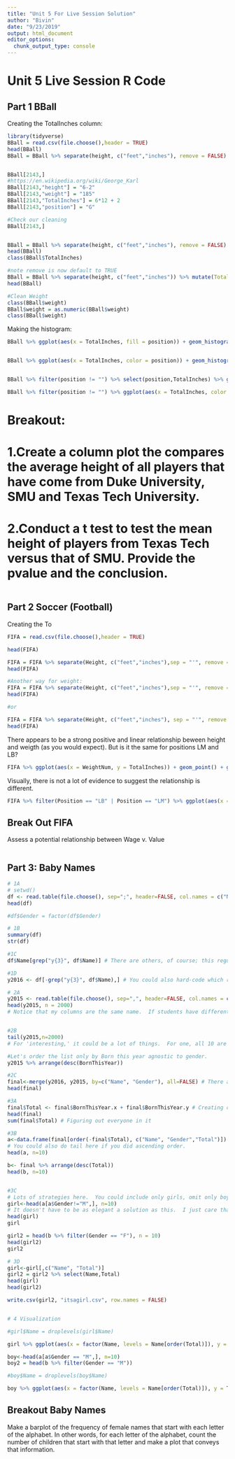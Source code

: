 ```yaml
---
title: "Unit 5 For Live Session Solution"
author: "Bivin"
date: "9/23/2019"
output: html_document
editor_options: 
  chunk_output_type: console
---
```



# Unit 5 Live Session R Code

## Part 1 BBall

Creating the TotalInches column:
```r
library(tidyverse)
BBall = read.csv(file.choose(),header = TRUE)
head(BBall)
BBall = BBall %>% separate(height, c("feet","inches"), remove = FALSE) %>% mutate(TotalInches = 12*as.numeric(feet) + as.numeric(inches))


BBall[2143,]
#https://en.wikipedia.org/wiki/George_Karl
BBall[2143,"height"] = "6-2"
BBall[2143,"weight"] = "185"
BBall[2143,"TotalInches"] = 6*12 + 2
BBall[2143,"position"] = "G"

#Check our cleaning
BBall[2143,]


BBall = BBall %>% separate(height, c("feet","inches"), remove = FALSE) %>% mutate(TotalInches = 12*as.numeric(feet) + as.numeric(inches))
head(BBall)
class(BBall$TotalInches)

#note remove is now default to TRUE
BBall = BBall %>% separate(height, c("feet","inches")) %>% mutate(TotalInches = 12*as.numeric(feet) + as.numeric(inches))
head(BBall)

#Clean Weight
class(BBall$weight)
BBall$weight = as.numeric(BBall$weight)
class(BBall$weight)

```

Making the histogram:
```r
BBall %>% ggplot(aes(x = TotalInches, fill = position)) + geom_histogram()


BBall %>% ggplot(aes(x = TotalInches, color = position)) + geom_histogram() + facet_wrap(~position)


BBall %>% filter(position != "") %>% select(position,TotalInches) %>% ggplot(aes(x = TotalInches, color = position)) + geom_histogram() + facet_wrap(~position) + theme(legend.position = "None") + xlab("Inches")

BBall %>% filter(position != "") %>% ggplot(aes(x = TotalInches, color = position)) + geom_histogram() + facet_grid(~position) + theme(legend.position = "None") + xlab("Inches") + ylab("Count")
```

# Breakout: 
# 1.Create a column plot the compares the average height of all players that have come from Duke University, SMU and Texas Tech University. 
# 2.Conduct a t test to test the mean height of players from Texas Tech versus that of SMU.  Provide the pvalue and the conclusion. 
```r

```

## Part 2 Soccer (Football)

Creating the To
```r
FIFA = read.csv(file.choose(),header = TRUE)

head(FIFA)

FIFA = FIFA %>% separate(Height, c("feet","inches"),sep = "'", remove = FALSE) %>% mutate(TotalInches = 12*as.numeric(feet) + as.numeric(inches)) %>% mutate(WeightNum = as.numeric(str_sub(FIFA$Weight,1,3)))
head(FIFA)

#Another way for weight:
FIFA = FIFA %>% separate(Height, c("feet","inches"),sep = "'", remove = FALSE) %>% mutate(TotalInches = 12*as.numeric(feet) + as.numeric(inches)) %>% mutate(WeightNum2 = as.numeric(str_replace(FIFA$Weight, "lbs", "")))
head(FIFA)

#or 

FIFA = FIFA %>% separate(Height, c("feet","inches"), sep = "'", remove = FALSE) %>% mutate(TotalInches = 12*as.numeric(feet) + as.numeric(inches)) %>% mutate(WeightNum3 = as.numeric(str_replace(FIFA$Weight, "...$", "")))
head(FIFA)

```

There appears to be a strong positive and linear relationship beween height and weigth (as you would expect).  But is it the same for positions LM and LB?
```r
FIFA %>% ggplot(aes(x = WeightNum, y = TotalInches)) + geom_point() + ggtitle("Height v. Weight") + xlab("Weight") + ylab("Inches")
```

Visually, there is not a lot of evidence to suggest the  relationship is different. 
```r
FIFA %>% filter(Position == "LB" | Position == "LM") %>% ggplot(aes(x = WeightNum, y = TotalInches, color = Position)) + geom_point() + geom_smooth(method = "lm") + ggtitle("Height v. Weight (LM vs. LB)") +facet_wrap(~Position) + xlab("Weight (lbs)") + ylab("Height (inches)") + theme(legend.position = "None")

```

## Break Out FIFA
Assess a potential relationship between Wage v. Value
```r


```


## Part 3: Baby Names

```r
# 1A
# setwd()
df <- read.table(file.choose(), sep=";", header=FALSE, col.names = c("Name", "Gender", "BornThisYear"))
head(df)

#df$Gender = factor(df$Gender)

# 1B
summary(df)
str(df)

#1C
df$Name[grep("y{3}", df$Name)] # There are others, of course; this regular expression does not even say it's at the end of the word

#1D 
y2016 <- df[-grep("y{3}", df$Name),] # You could also hard-code which row it is, but I recommend this.

# 2A
y2015 <- read.table(file.choose(), sep=",", header=FALSE, col.names = c("Name", "Gender", "BornThisYear"))
head(y2015, n = 2000)
# Notice that my columns are the same name.  If students have different names, the code below changes a little.


#2B
tail(y2015,n=2000)
# For 'interesting,' it could be a lot of things.  For one, all 10 are male.  All 10 start with the letter Z.  All are unpopular names. The data set is ordered by gender and then by BornThisYear and then alphabetically by Name.  

#Let's order the list only by Born this year agnostic to gender.
y2015 %>% arrange(desc(BornThisYear))

#2C
final<-merge(y2016, y2015, by=c("Name", "Gender"), all=FALSE) # There are other combinations of this.  Inner Join
head(final)

#3A
final$Total <- final$BornThisYear.x + final$BornThisYear.y # Creating column
head(final)
sum(final$Total) # Figuring out everyone in it

#3B
a<-data.frame(final[order(-final$Total), c("Name", "Gender","Total")]) 
# You could also do tail here if you did ascending order.
head(a, n=10)

b<- final %>% arrange(desc(Total))
head(b, n=10)


#3C
# Lots of strategies here.  You could include only girls, omit only boys, use group bys, etc.  Use your judgment as grader.
girl<-head(a[a$Gender!="M",], n=10)
# It doesn't have to be as elegant a solution as this.  I just care that they get around here.
head(girl)
girl

girl2 = head(b %>% filter(Gender == "F"), n = 10)
head(girl2)
girl2

# 3D
girl<-girl[,c("Name", "Total")]
girl2 = girl2 %>% select(Name,Total)
head(girl)
head(girl2)

write.csv(girl2, "itsagirl.csv", row.names = FALSE)


# 4 Visualization

#girl$Name = droplevels(girl$Name)

girl %>% ggplot(aes(x = factor(Name, levels = Name[order(Total)]), y = Total, color = Name)) + geom_col() + ggtitle("Top 10 Girl Names!") + theme(legend.position = "none") + xlab("Name")

boy<-head(a[a$Gender == "M",], n=10)
boy2 = head(b %>% filter(Gender == "M"))

#boy$Name = droplevels(boy$Name)

boy %>% ggplot(aes(x = factor(Name, levels = Name[order(Total)]), y = Total, col = Name)) + geom_col() + ggtitle("Top 10 Boy Names!") + theme(legend.position = "none") + xlab("Name")

```

## Breakout Baby Names
Make a barplot of the frequency of female names that start with each letter of the alphabet.  In other words, for each letter of the alphabet, count the number of children that start with that letter and make a plot that conveys that information.
```r


```